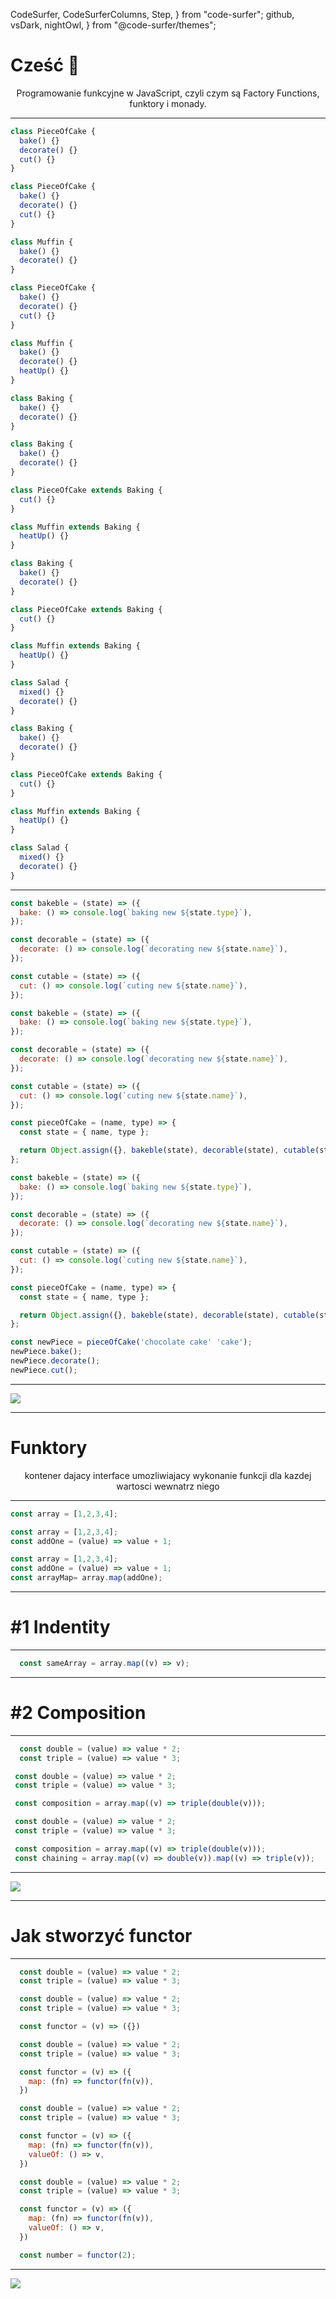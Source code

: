   CodeSurfer,
  CodeSurferColumns,
  Step,
} from "code-surfer";
  github,
  vsDark,
  nightOwl,
} from "@code-surfer/themes";


# Cześć 👋

<p style="text-align: center">
  Programowanie funkcyjne w JavaScript, czyli czym są
  Factory Functions, funktory i monady.
</p>

---

<CodeSurferColumns theme={theme}>

<Step>

```js showNumbers
class PieceOfCake {
  bake() {}
  decorate() {}
  cut() {}
}
```

</Step>

<Step>

```js showNumbers
class PieceOfCake {
  bake() {}
  decorate() {}
  cut() {}
}

class Muffin {
  bake() {}
  decorate() {}
}
```

</Step>

<Step>

```js title="Przydało by się uzyć DRY" showNumbers 1:11
class PieceOfCake {
  bake() {}
  decorate() {}
  cut() {}
}

class Muffin {
  bake() {}
  decorate() {}
  heatUp() {}
}
```

</Step>

<Step>

```js showNumbers 1:4
class Baking {
  bake() {}
  decorate() {}
}
```

</Step>

<Step>

```js title="inheritance" showNumbers
class Baking {
  bake() {}
  decorate() {}
}

class PieceOfCake extends Baking {
  cut() {}
}

class Muffin extends Baking {
  heatUp() {}
}
```

</Step>

<Step>

```js showNumbers
class Baking {
  bake() {}
  decorate() {}
}

class PieceOfCake extends Baking {
  cut() {}
}

class Muffin extends Baking {
  heatUp() {}
}

class Salad {
  mixed() {}
  decorate() {}
}
```

</Step>

<Step>

```js title="The Duplication by Necessity Problem" showNumbers 1:17
class Baking {
  bake() {}
  decorate() {}
}

class PieceOfCake extends Baking {
  cut() {}
}

class Muffin extends Baking {
  heatUp() {}
}

class Salad {
  mixed() {}
  decorate() {}
}
```

</Step>

</CodeSurferColumns>

---

<CodeSurferColumns theme={theme}>

<Step>

```js title="Composition" showNumbers
const bakeble = (state) => ({
  bake: () => console.log(`baking new ${state.type}`),
});

const decorable = (state) => ({
  decorate: () => console.log(`decorating new ${state.name}`),
});

const cutable = (state) => ({
  cut: () => console.log(`cuting new ${state.name}`),
});
```

</Step>

<Step>

```js title="Factory Function" showNumbers
const bakeble = (state) => ({
  bake: () => console.log(`baking new ${state.type}`),
});

const decorable = (state) => ({
  decorate: () => console.log(`decorating new ${state.name}`),
});

const cutable = (state) => ({
  cut: () => console.log(`cuting new ${state.name}`),
});

const pieceOfCake = (name, type) => {
  const state = { name, type };

  return Object.assign({}, bakeble(state), decorable(state), cutable(state));
};
```

</Step>

<Step>

```js title="Factory Function" showNumbers
const bakeble = (state) => ({
  bake: () => console.log(`baking new ${state.type}`),
});

const decorable = (state) => ({
  decorate: () => console.log(`decorating new ${state.name}`),
});

const cutable = (state) => ({
  cut: () => console.log(`cuting new ${state.name}`),
});

const pieceOfCake = (name, type) => {
  const state = { name, type };

  return Object.assign({}, bakeble(state), decorable(state), cutable(state));
};

const newPiece = pieceOfCake('chocolate cake' 'cake');
newPiece.bake();
newPiece.decorate();
newPiece.cut();
```

</Step>

</CodeSurferColumns>

---

<Image
  src="http://localhost:8081/1.png"
  style="background-image: contain; background-size: 400px auto;"
/>

---

# Funktory

<p style="text-align: center">
  kontener dajacy interface umozliwiajacy wykonanie funkcji
  dla kazdej wartosci wewnatrz niego
</p>

---

<CodeSurferColumns theme={theme}>

<Step>

  ```js title="functor" showNumbers
  const array = [1,2,3,4];
  ```

</Step>

<Step>

  ```js title="functor" showNumbers
  const array = [1,2,3,4];
  const addOne = (value) => value + 1;
  ```

</Step>

<Step>

  ```js title="functor" showNumbers
  const array = [1,2,3,4];
  const addOne = (value) => value + 1;
  const arrayMap= array.map(addOne);
  ```

</Step>

</CodeSurferColumns>

---

# #1 Indentity

---

<CodeSurfer theme={theme}>

```js showNumbers
  const sameArray = array.map((v) => v);
  ```

</CodeSurfer>

---

# #2 Composition

---

<CodeSurferColumns theme={theme}>

<Step>

```js showNumbers
  const double = (value) => value * 2;
  const triple = (value) => value * 3;
  ```

</Step>

<Step>

 ```js showNumbers
  const double = (value) => value * 2;
  const triple = (value) => value * 3;

  const composition = array.map((v) => triple(double(v)));
  ```

</Step>

<Step>

 ```js showNumbers
  const double = (value) => value * 2;
  const triple = (value) => value * 3;

  const composition = array.map((v) => triple(double(v)));
  const chaining = array.map((v) => double(v)).map((v) => triple(v));
  ```

</Step>

</CodeSurferColumns>

---

<Image
  src="http://localhost:8081/2.png"
  style="background-image: contain; background-size: 400px auto;"
/>

---

# Jak stworzyć functor

---

<CodeSurferColumns theme={theme}>

<Step>

```js showNumbers
  const double = (value) => value * 2;
  const triple = (value) => value * 3;
  ```

</Step>

<Step>

```js showNumbers
  const double = (value) => value * 2;
  const triple = (value) => value * 3;

  const functor = (v) => ({})
  ```

</Step>

<Step>

```js showNumbers
  const double = (value) => value * 2;
  const triple = (value) => value * 3;

  const functor = (v) => ({
    map: (fn) => functor(fn(v)),
  })
  ```

</Step>

<Step>

```js showNumbers
  const double = (value) => value * 2;
  const triple = (value) => value * 3;

  const functor = (v) => ({
    map: (fn) => functor(fn(v)),
    valueOf: () => v,
  })
  ```

</Step>

<Step>

```js showNumbers
  const double = (value) => value * 2;
  const triple = (value) => value * 3;

  const functor = (v) => ({
    map: (fn) => functor(fn(v)),
    valueOf: () => v,
  })

  const number = functor(2);
  ```

</Step>

</CodeSurferColumns>

---

<Image
  src="http://localhost:8081/3.png"
  style="background-image: contain; background-size: 400px auto;"
/>